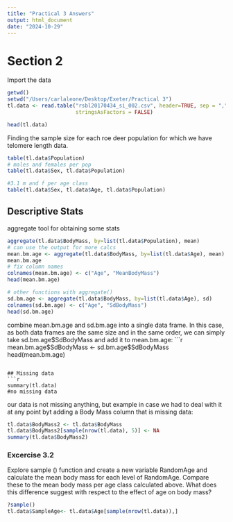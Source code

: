 ```yaml
---
title: "Practical 3 Answers"
output: html_document
date: "2024-10-29"
---
```


# Section 2
Import the data
```r
getwd()
setwd("/Users/carlaleone/Desktop/Exeter/Practical 3")
tl.data <- read.table("rsbl20170434_si_002.csv", header=TRUE, sep = ",", 
                      stringsAsFactors = FALSE)

head(tl.data)
```

Finding the sample size for each roe deer population for which we have telomere length data.
```r
table(tl.data$Population)
# males and females per pop
table(tl.data$Sex, tl.data$Population)

#3.1 m and f per age class
table(tl.data$Sex, tl.data$Age, tl.data$Population)


```

## Descriptive Stats
aggregate tool for obtaining some stats
```r
aggregate(tl.data$BodyMass, by=list(tl.data$Population), mean)
# can use the output for more calcs
mean.bm.age <- aggregate(tl.data$BodyMass, by=list(tl.data$Age), mean)
mean.bm.age
# fix column names
colnames(mean.bm.age) <- c("Age", "MeanBodyMass")
head(mean.bm.age)

# other functions with aggregate()
sd.bm.age <- aggregate(tl.data$BodyMass, by=list(tl.data$Age), sd)
colnames(sd.bm.age) <- c("Age", "SdBodyMass")
head(sd.bm.age)
```
combine mean.bm.age and sd.bm.age into a single data frame. In this case, as both data frames are the same size and in the same order, we can simply take sd.bm.age$SdBodyMass and add it to mean.bm.age:
```r
mean.bm.age$SdBodyMass <- sd.bm.age$SdBodyMass
head(mean.bm.age)
```

## Missing data
```r
summary(tl.data)
#no missing data 
```
our data is not missing anything, but example in case we had to deal with it at any point byt adding a Body Mass column that is missing data:
```r
tl.data$BodyMass2 <- tl.data$BodyMass
tl.data$BodyMass2[sample(nrow(tl.data), 5)] <- NA
summary(tl.data$BodyMass2)

```

### Excercise 3.2
Explore sample () function and create a new variable RandomAge and calculate the mean body mass for each level of RandomAge. Compare these to the mean body mass per age class calculated above. What does this difference suggest with respect to the effect of age on body mass?
```r
?sample()
tl.data$SampleAge<- tl.data$Age[sample(nrow(tl.data)),]
```




